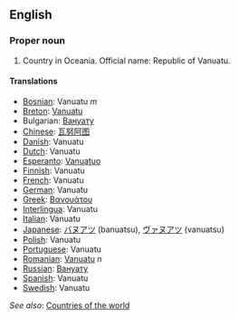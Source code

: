 ==English==

===Proper noun===

# Country in Oceania. Official name: Republic of Vanuatu.


====Translations====
*[[Bosnian]]: Vanuatu ''m''
*[[Breton]]: [[Vanuatu]]
*Bulgarian: [[Вануату]]
*[[Chinese]]: [[瓦努阿图]]
*[[Danish]]: Vanuatu
*[[Dutch]]: Vanuatu
*[[Esperanto]]: [[Vanuatuo]]
*[[Finnish]]: Vanuatu
*[[French]]: Vanuatu
*[[German]]: Vanuatu
*[[Greek]]: [[Βανουάτου]]
*[[Interlingua]]: Vanuatu
*[[Italian]]: Vanuatu
*[[Japanese]]: [[バヌアツ]] (banuatsu), [[ヴァヌアツ]] (vanuatsu)
*[[Polish]]: Vanuatu
*[[Portuguese]]: Vanuatu
*[[Romanian]]: [[Vanuatu]] ''n''
*[[Russian]]: [[Вануату]]
*[[Spanish]]: Vanuatu
*[[Swedish]]: Vanuatu

''See also'': [[Countries of the world]]